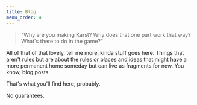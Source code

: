 ```yaml
---
title: Blog
menu_order: 4
---
```


> "Why are you making Karst? Why does that one part work that way? What's there to do in the game?"

All of that of that lovely, tell me more, kinda stuff goes here. Things that aren't rules but are about the rules or places and ideas that might have a more permanent home someday but can live as fragments for now. You know, blog posts.

That's what you'll find here, probably.

No guarantees.

